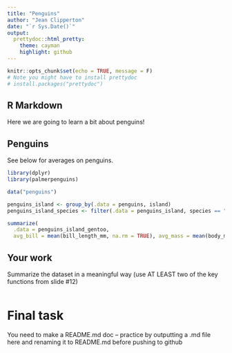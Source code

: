 ```yaml
---
title: "Penguins"
author: "Jean Clipperton"
date: "`r Sys.Date()`"
output: 
  prettydoc::html_pretty:
    theme: cayman
    highlight: github
---
```


```r
knitr::opts_chunk$set(echo = TRUE, message = F)
# Note you might have to install prettydoc
# install.packages("prettydoc")
```

## R Markdown
Here we are going to learn a bit about penguins!

## Penguins
See below for averages on penguins. 

```r
library(dplyr)
library(palmerpenguins)

data("penguins")

penguins_island <- group_by(.data = penguins, island)
penguins_island_species <- filter(.data = penguins_island, species == "Gentoo")

summarize(
  .data = penguins_island_gentoo,
  avg_bill = mean(bill_length_mm, na.rm = TRUE), avg_mass = mean(body_mass_g, na.rm = TRUE))
```


## Your work
Summarize the dataset in a meaningful way (use AT LEAST two of the key functions from slide #12)

```r

```

# Final task

You need to make a README.md doc -- practice by outputting a .md file here and renaming it to README.md before pushing to github
